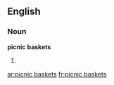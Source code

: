 ==English==

===Noun===
'''picnic baskets'''

# {{plural of|picnic basket}}

[[ar:picnic baskets]]
[[fr:picnic baskets]]